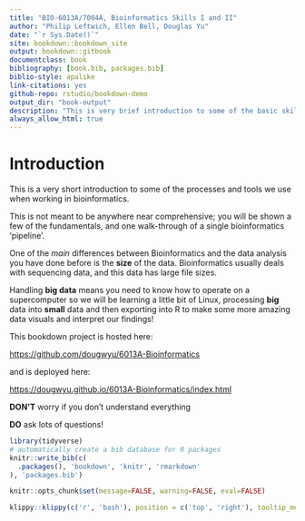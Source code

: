 ```yaml
---
title: "BIO-6013A/7004A, Bioinformatics Skills I and II"
author: "Philip Leftwich, Ellen Bell, Douglas Yu"
date: "`r Sys.Date()`"
site: bookdown::bookdown_site
output: bookdown::gitbook
documentclass: book
bibliography: [book.bib, packages.bib]
biblio-style: apalike
link-citations: yes
github-repo: rstudio/bookdown-demo
output_dir: "book-output"
description: "This is very brief introduction to some of the basic skills required to handling sequencing data for Bioinformatics"
always_allow_html: true
---
```


# Introduction

This is a very short introduction to some of the processes and tools we use when working in bioinformatics.

This is not meant to be anywhere near comprehensive; you will be shown a few of the fundamentals, and one walk-through of a single bioinformatics 'pipeline'.

One of the *main* differences between Bioinformatics and the data analysis you have done before is the **size** of the data. Bioinformatics usually deals with sequencing data, and this data has large file sizes.

Handling **big data** means you need to know how to operate on a supercomputer so we will be learning a little bit of Linux, processing **big** data into **small** data and then exporting into R to make some more amazing data visuals and interpret our findings!

This bookdown project is hosted here:

<https://github.com/dougwyu/6013A-Bioinformatics>

and is deployed here:

<https://dougwyu.github.io/6013A-Bioinformatics/index.html>

**DON'T** worry if you don't understand everything

**DO** ask lots of questions!

```r
library(tidyverse)
# automatically create a bib database for R packages
knitr::write_bib(c(
  .packages(), 'bookdown', 'knitr', 'rmarkdown'
), 'packages.bib')

knitr::opts_chunk$set(message=FALSE, warning=FALSE, eval=FALSE)
```

```r
klippy::klippy(c('r', 'bash'), position = c('top', 'right'), tooltip_message = 'copy to clipboard', tooltip_success = 'Copied!')
```
